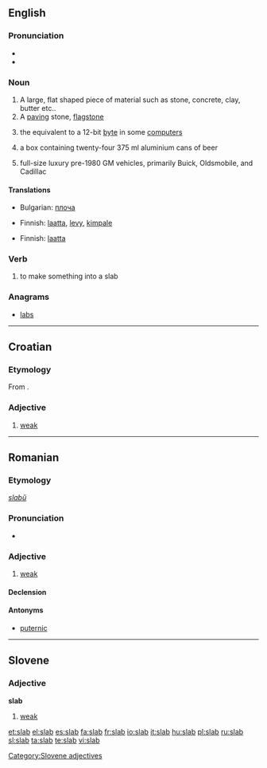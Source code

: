 ==English==
{{wikipedia}}

===Pronunciation===
* {{IPA|/slæb/}}
* {{rhymes|æb}}

===Noun===
{{en-noun}}

# A large, flat shaped piece of material such as stone, concrete, clay, butter etc..
# A [[paving]] stone, [[flagstone]]
# {{computing}} the equivalent to a 12-bit [[byte]] in some [[computer]]s
# {{Australian}} a box containing twenty-four 375&nbsp;ml aluminium cans of beer
# {{Slang}} full-size luxury pre-1980 GM vehicles, primarily Buick, Oldsmobile, and Cadillac

====Translations====
{{trans-top|flat piece of material}}
* Bulgarian: [[плоча]]
{{trans-mid}}
* Finnish: [[laatta]], [[levy]], [[kimpale]]
{{trans-bottom}}

{{trans-top|paving stone}}
* Finnish: [[laatta]]
{{trans-mid}}
{{trans-bottom}}

===Verb===
{{en-verb|slab|b|ing}}

# {{transitive}} to make something into a slab

===Anagrams===
* [[labs]]

----

==Croatian==

===Etymology===
From {{proto|Slavic|slabъ|lang=hr}}.

===Adjective===
{{infl|hr|adjective|head=slȁb}}

# [[weak]]

----

==Romanian==

===Etymology===
{{Sla.|ro}} ''[[slabŭ]]''

===Pronunciation===
* {{IPA|[slab]|lang=ro}}

===Adjective===
{{ro-adj|4}}

# [[weak]]

====Declension====
{{ro-adj-4|slab}}

====Antonyms====
* [[puternic]]

----

==Slovene==

===Adjective===
'''slab'''

# [[weak]]

[[Category:Slovene adjectives]]

[[et:slab]]
[[el:slab]]
[[es:slab]]
[[fa:slab]]
[[fr:slab]]
[[io:slab]]
[[it:slab]]
[[hu:slab]]
[[pl:slab]]
[[ru:slab]]
[[sl:slab]]
[[ta:slab]]
[[te:slab]]
[[vi:slab]]
